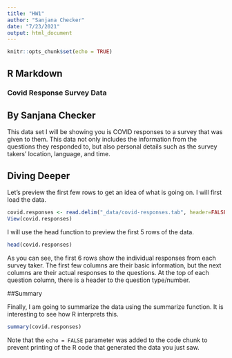 ```yaml
---
title: "HW1"
author: "Sanjana Checker"
date: "7/23/2021"
output: html_document
---
```


```r
knitr::opts_chunk$set(echo = TRUE)
```

## R Markdown

### Covid Response Survey Data
## By Sanjana Checker


This data set I will be showing you is COVID responses to a survey that was given to them. This data not only includes the information from the questions they responded to, but also personal details such as the survey takers' location, language, and time.

## Diving Deeper

Let's preview the first few rows to get an idea of what is going on. 
I will first load the data.

```r
covid.responses <- read.delim("_data/covid-responses.tab", header=FALSE)
View(covid.responses)
```

I will use the head function to preview the first 5 rows of the data.

```r
head(covid.responses)
```
As you can see, the first 6 rows show the individual responses from each survey taker. The first few columns are their basic information, but the next columns are their actual responses to the questions. At the top of each question column, there is a header to the question type/number. 

##Summary

Finally, I am going to summarize the data using the summarize function. It is interesting to see how R interprets this.

```r
summary(covid.responses)
```

Note that the `echo = FALSE` parameter was added to the code chunk to prevent printing of the R code that generated the data you just saw.
